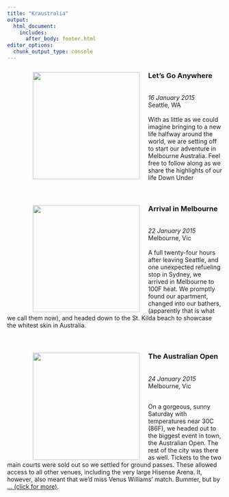 ```yaml
---
title: "Kraustralia"
output: 
  html_document:
    includes:
      after_body: footer.html
editor_options: 
  chunk_output_type: console
---
```


<link rel="stylesheet" href="kraustralia.css" type="text/css">


<body>
  <div class="content">

   <p>
    <figure>
     <a href="http://www.andykrause.com"> 
     <img src="kraustralia_2015_jan_16.jpeg" align="left" width="250px" hspace="20" vspace="2">
     <!-- <figcaption>Let's Go Anywhere {2015-Jan-16}</figcaption> -->
     </a>
    </figure>

<h3>Let's Go Anywhere </h3> <br/>
<i>16 January 2015 </i> <br/>
Seattle, WA <br/>
<br/>
With as little as we could imagine bringing to a new life halfway around the world, we are setting off to start our adventure in Melbourne Australia. Feel free to follow along as we share the highlights of our life Down Under
   </p>
  </content>
<body>
<br clear="all" />

<!-------------------------------------------- -->
<body>
  <div class="content">

   <p>
    <figure>
     <a href="http://www.andykrause.com"> 
     <img src="kraustralia_2015_jan_22.png" align="left" width="250px" hspace="20" vspace="2">
     </a>
    </figure>

<h3>Arrival in Melbourne </h3> <br/>
<i>22 January 2015 </i> <br/>
Melbourne, Vic <br/>
<br/>
A full twenty-four hours after leaving Seattle, and one unexpected refueling stop in Sydney, we arrived in Melbourne to 100F heat.  We promptly found our apartment, changed into our bathers, (apparently that is what we call them now), and headed down to the St. Kilda beach to showcase the whitest skin in Australia.
   </p>
  </content>
<body>
<br clear="all" />

 
<!-------------------------------------------- -->
<body>
  <div class="content">

   <p>
    <figure>
     <a href="http://www.andykrause.com"> 
     <img src="kraustralia_2015_jan_24.png" align="left" width="250px" hspace="20" vspace="2">
     </a>
    </figure>

<h3>The Australian Open </h3> <br/>
<i>24 January 2015 </i> <br/>
Melbourne, Vic <br/>
<br/>

On a gorgeous, sunny Saturday with temperatures near 30C (86F), we headed out to the biggest event in town, the Australian Open.  The rest of the city was there as well.  Tickets to the two main courts were sold out so we settled for ground passes.  These allowed access to all other venues, including the very large Hisense Arena.  It, however, also meant that we'd miss Venus Williams' match.  Bummer, but by  <a href="http://www.andykrause.com/kraustralia_australian_open">... (click for more)</a>.

<!-- arriving early we did get to see Serena practicing from up close. -->

<!-- After watching a few others warm up, we hustled to Hisense. Many seats were available prior to the 11am first match.  A few hours later, the place was packed.  We endured two hours of sitting in direct sun, to see the spaniard, Muguruza down Bacsinszky of Switzerland in a hard fought women's singles match. A welcome relief as the shade enveloped us for match two. Here, the 8th ranked Montenegro-Canadian Milos Raonic used his 220+ km/h serve to breeze by the scrappy Benjamin Becker of Germany.   -->

<!-- The grounds were full at this point and needing food and drink, we called it a day and left for home.  Along the way we made a pit stop at the Royal Croquet Club's (RCC) off-site Aussie Open extravaganza...basically a massive beer garden with food trucks, croquet courts and a DJ spinning house music.  Attendance was minimal, but judging by the size of the beer stands it would become a scene later in the evening.  We grabbed some food and two Hahn Lights and then made our way home.  A long day in the sun and among the crowds, but definitely worth the trip. -->      
   </p> 
  </content>
<body>
<br clear="all" />
 



